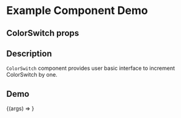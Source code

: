 
<Meta title="Example/ColorSwitch" component={ColorSwitch} />

# Example Component Demo

## ColorSwitch props
<Props of={ColorSwitch} />

## Description

`ColorSwitch` component provides user basic interface to increment ColorSwitch by one.

## Demo

<Canvas>
  <Story name="Example ColorSwitch">
    {(args) => <ColorSwitch {...args} />}
  </Story>
</Canvas>